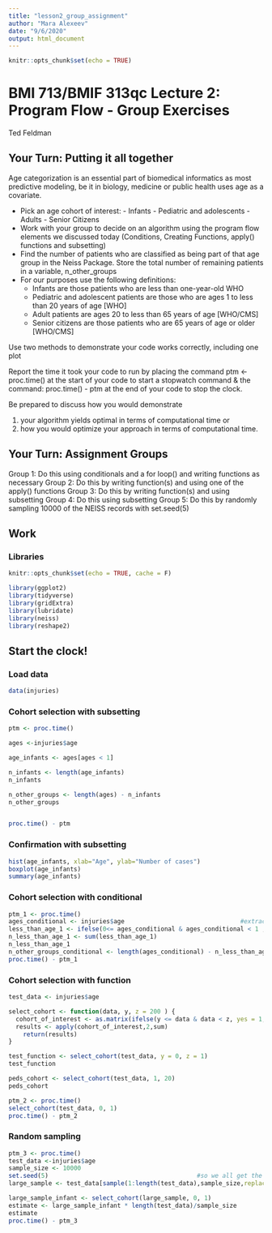 ```yaml
---
title: "lesson2_group_assignment"
author: "Mara Alexeev"
date: "9/6/2020"
output: html_document
---
```


```r
knitr::opts_chunk$set(echo = TRUE)
```

# BMI 713/BMIF 313qc Lecture 2: Program Flow - Group Exercises
Ted Feldman

## Your Turn: Putting it all together
Age categorization is an essential part of biomedical informatics as most predictive modeling, be it in biology, medicine or public health uses age as a covariate.

* Pick an age cohort of interest: - Infants - Pediatric and adolescents - Adults - Senior Citizens
* Work with your group to decide on an algorithm using the program flow elements we discussed today (Conditions, Creating Functions, apply() functions and subsetting)
* Find the number of patients who are classified as being part of that age group in the Neiss Package. Store the total number of remaining patients in a variable, n_other_groups
* For our purposes use the following definitions: 
  + Infants are those patients who are less than one-year-old WHO
  + Pediatric and adolescent patients are those who are ages 1 to less than 20 years of age [WHO]
  + Adult patients are ages 20 to less than 65 years of age [WHO/CMS]
  + Senior citizens are those patients who are 65 years of age or older [WHO/CMS]
  
Use two methods to demonstrate your code works correctly, including one plot

Report the time it took your code to run by placing the command ptm <- proc.time() at the start of your code to start a stopwatch command & the command: proc.time() - ptm at the end of your code to stop the clock.

Be prepared to discuss how you would demonstrate

1.    your algorithm yields optimal in terms of computational time or 
2.    how you would optimize your approach in terms of computational time.

## Your Turn: Assignment Groups
Group 1: Do this using conditionals and a for loop() and writing functions as necessary
Group 2: Do this by writing function(s) and using one of the apply() functions
Group 3: Do this by writing function(s) and using subsetting
Group 4: Do this using subsetting
Group 5: Do this by randomly sampling 10000 of the NEISS records with set.seed(5)

## Work

### Libraries
```r
knitr::opts_chunk$set(echo = TRUE, cache = F)

library(ggplot2)
library(tidyverse)
library(gridExtra)
library(lubridate)
library(neiss)
library(reshape2)
```

## Start the clock!

### Load data
```r

data(injuries)
```

### Cohort selection with subsetting

```r
ptm <- proc.time()

ages <-injuries$age                               

age_infants <- ages[ages < 1] 

n_infants <- length(age_infants)
n_infants

n_other_groups <- length(ages) - n_infants
n_other_groups


proc.time() - ptm
```
### Confirmation with subsetting
```r
hist(age_infants, xlab="Age", ylab="Number of cases")
boxplot(age_infants)
summary(age_infants)

```

### Cohort selection with conditional

```r
ptm_1 <- proc.time()
ages_conditional <- injuries$age                                #extract data
less_than_age_1 <- ifelse(0<= ages_conditional & ages_conditional < 1 , yes = 1, no = 0)
n_less_than_age_1 <- sum(less_than_age_1)
n_less_than_age_1
n_other_groups_conditional <- length(ages_conditional) - n_less_than_age_1
proc.time() - ptm_1
```

### Cohort selection with function
```r

test_data <- injuries$age  

select_cohort <- function(data, y, z = 200 ) {
  cohort_of_interest <- as.matrix(ifelse(y <= data & data < z, yes = 1, no = 0))
  results <- apply(cohort_of_interest,2,sum)
    return(results)
}

test_function <- select_cohort(test_data, y = 0, z = 1)
test_function

peds_cohort <- select_cohort(test_data, 1, 20)
peds_cohort

```
```r
ptm_2 <- proc.time()
select_cohort(test_data, 0, 1)
proc.time() - ptm_2
```

### Random sampling
```r
ptm_3 <- proc.time()
test_data <-injuries$age
sample_size <- 10000
set.seed(5)                                         #so we all get the same case
large_sample <- test_data[sample(1:length(test_data),sample_size,replace=TRUE)]   #randomly pick a case 

large_sample_infant <- select_cohort(large_sample, 0, 1)
estimate <- large_sample_infant * length(test_data)/sample_size
estimate
proc.time() - ptm_3
```

